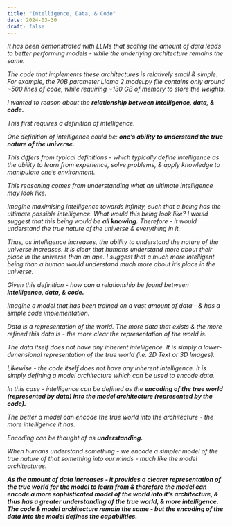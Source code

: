 ```yaml
---
title: "Intelligence, Data, & Code"
date: 2024-03-30
draft: false
---
```


*It has been demonstrated with LLMs that scaling the amount of data leads to better performing models - while the underlying architecture remains the same.*

*The code that implements these architectures is relatively small & simple. For example, the 70B parameter Llama 2 model.py file contains only around ~500 lines of code, while requiring ~130 GB of memory to store the weights.*

*I wanted to reason about the **relationship between intelligence, data, & code.***

*This first requires a definition of intelligence.*

*One definition of intelligence could be: **one’s ability to understand the true nature of the universe.***

*This differs from typical definitions - which typically define intelligence as the ability to learn from experience, solve problems, & apply knowledge to manipulate one’s environment.*

*This reasoning comes from understanding what an ultimate intelligence may look like.*

*Imagine maximising intelligence towards infinity, such that a being has the ultimate possible intelligence. What would this being look like? I would suggest that this being would be **all knowing.** Therefore - it would understand the true nature of the universe & everything in it.*

*Thus, as intelligence increases, the ability to understand the nature of the universe increases. It is clear that humans understand more about their place in the universe than an ape. I suggest that a much more intelligent being than a human would understand much more about it’s place in the universe.*

*Given this definition - how can a relationship be found between **intelligence, data, & code.***

*Imagine a model that has been trained on a vast amount of data - & has a simple code implementation.*

*Data is a representation of the world. The more data that exists & the more refined this data is - the more clear the representation of the world is.*

*The data itself does not have any inherent intelligence. It is simply a lower-dimensional representation of the true world (i.e. 2D Text or 3D Images).*

*Likewise - the code itself does not have any inherent intelligence. It is simply defining a model architecture which can be used to encode data.*

*In this case - intelligence can be defined as the **encoding of the true world (represented by data) into the model architecture (represented by the code).***

*The better a model can encode the true world into the architecture - the more intelligence it has.*

*Encoding can be thought of as **understanding.***

*When humans understand something - we encode a simpler model of the true nature of that something into our minds - much like the model architectures.*

***As the amount of data increases - it provides a clearer representation of the true world for the model to learn from & therefore the model can encode a more sophisticated model of the world into it’s architecture, & thus has a greater understanding of the true world, & more intelligence. The code & model architecture remain the same - but the encoding of the data into the model defines the capabilities.***